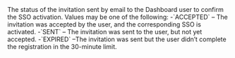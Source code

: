   
<ParamField body="InvitationStatus" type="string">     
The status of the invitation sent by email to the Dashboard user to confirm the SSO activation. Values may be one of the following:  
-`ACCEPTED` – The invitation was accepted by the user, and the corresponding SSO is activated.  
-`SENT` – The invitation was sent to the user, but not yet accepted.  
-`EXPIRED` –The invitation was sent but the user didn’t complete the registration in the 30-minute limit.  
</ParamField>